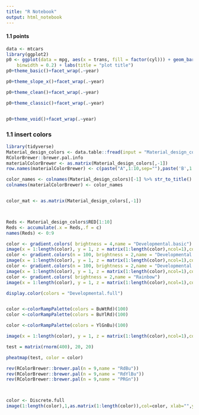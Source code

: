 ---
title: "R Notebook"
output: html_notebook
---

#### 1.1 points

```{r}
data <- mtcars
library(ggplot2)
p0 <- ggplot(data = mpg, aes(x = trans, fill = factor(cyl))) + geom_bar(colour = 1, 
    binwidth = 0.2) + labs(title = "plot title")
p0+theme_basic()+facet_wrap(.~year)

p0+theme_slope_x()+facet_wrap(.~year)

p0+theme_clean()+facet_wrap(.~year)

p0+theme_classic()+facet_wrap(.~year)


p0+theme_void()+facet_wrap(.~year)
```


### 1.1 insert colors

```{r}
library(tidyverse)
Material_design_colors <- data.table::fread(input = "Material_design_colors.txt",header=T,sep="\t",data.table = T)
RColorBrewer::brewer.pal.info
materialColorBrewer <- as.matrix(Material_design_colors[,-1])
row.names(materialColorBrewer) <- c(paste("A",1:10,sep=""),paste('B',1:4,sep=''))

color_names <- colnames(Material_design_colors)[-1] %>% str_to_title()
colnames(materialColorBrewer) <- color_names


color_mat <- as.matrix(Material_design_colors[,-1])



Reds <- Material_design_colors$RED[1:10]
Reds <- accumulate(.x = Reds,.f = c)
names(Reds) <- 0:9

color <- gradient.colors( brightness = 4,name = "Developmental.basic")
image(x = 1:length(color), y = 1, z = matrix(1:length(color),ncol=1),col=color)
color <- gradient.colors(n = 100, brightness = 2,name = "Developmental.full")
image(x = 1:length(color), y = 1, z = matrix(1:length(color),ncol=1),col=color)
color <- gradient.colors(n = 100, brightness = 2,name = "Developmental.BuRd")
image(x = 1:length(color), y = 1, z = matrix(1:length(color),ncol=1),col=color)
color <- gradient.colors( brightness = 2,name = "Rainbow")
image(x = 1:length(color), y = 1, z = matrix(1:length(color),ncol=1),col=color)

display.color(colors = "Developmental.full")


color <-colorRampPalette(colors = BuWtRd)(100)
color <-colorRampPalette(colors = BuYlRd)(100)

color <-colorRampPalette(colors = YlGnBu)(100)

image(x = 1:length(color), y = 1, z = matrix(1:length(color),ncol=1),col=color)

test = matrix(rnorm(400), 20, 20)

pheatmap(test, color = color)

rev(RColorBrewer::brewer.pal(n = 9,name = "RdBu"))
rev(RColorBrewer::brewer.pal(n = 9,name = "RdYlBu"))
rev(RColorBrewer::brewer.pal(n = 9,name = "PRGn"))



color <- Discrete.full
image(1:length(color),1,as.matrix(1:length(color)),col=color, xlab="",ylab="",xaxt="n",yaxt="n",bty="n")



```

